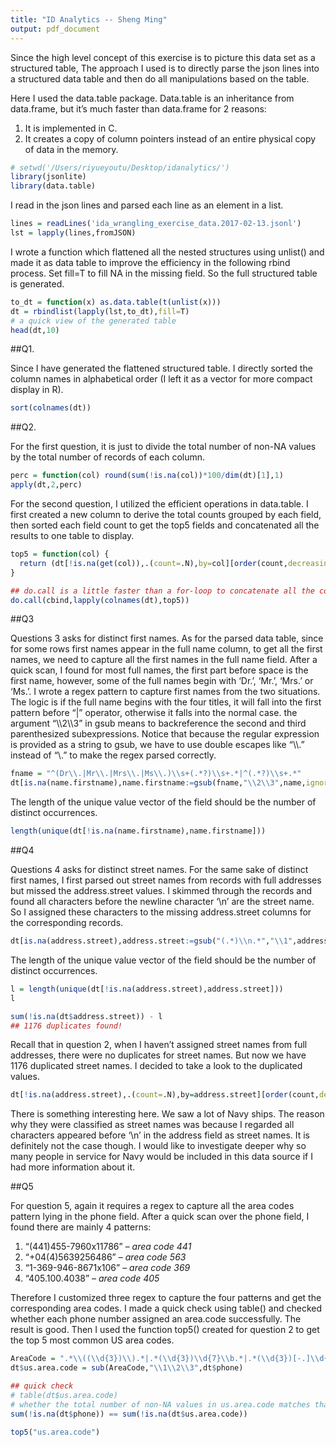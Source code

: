 ```yaml
---
title: "ID Analytics -- Sheng Ming"
output: pdf_document
---
```


Since the high level concept of this exercise is to picture this data set as a structured table, The approach I used is to directly parse the json lines into a structured data table and then do all manipulations based on the table.

Here I used the data.table package. Data.table is an inheritance from data.frame, but it's much faster than data.frame for 2 reasons:

1. It is implemented in C.
2. It creates a copy of column pointers instead of an entire physical copy of data in the memory.

```r
# setwd('/Users/riyueyoutu/Desktop/idanalytics/')
library(jsonlite)
library(data.table)
```

I read in the json lines and parsed each line as an element in a list.

```r
lines = readLines('ida_wrangling_exercise_data.2017-02-13.jsonl')
lst = lapply(lines,fromJSON)
```

I wrote a function which flattened all the nested structures using unlist() and made it as data table to improve the efficiency in the following rbind process. Set fill=T to fill NA in the missing field. So the full structured table is generated. 

```r
to_dt = function(x) as.data.table(t(unlist(x)))
dt = rbindlist(lapply(lst,to_dt),fill=T)
# a quick view of the generated table
head(dt,10)
```

##Q1.

Since I have generated the flattened structured table. I directly sorted the column names in alphabetical order (I left it as a vector for more compact display in R).

```r
sort(colnames(dt))
```

##Q2.

For the first question, it is just to divide the total number of non-NA values by the total number of records of each column.

```r
perc = function(col) round(sum(!is.na(col))*100/dim(dt)[1],1)
apply(dt,2,perc)
```

For the second question, I utilized the efficient operations in data.table. I first created a new column to derive the total counts grouped by each field, then sorted each field count to get the top5 fields and concatenated all the results to one table to display.

```r
top5 = function(col) {
  return (dt[!is.na(get(col)),.(count=.N),by=col][order(count,decreasing=T)[1:5],])
}

## do.call is a little faster than a for-loop to concatenate all the columns
do.call(cbind,lapply(colnames(dt),top5))
```

##Q3

Questions 3 asks for distinct first names. As for the parsed data table, since for some rows first names appear in the full name column, to get all the first names, we need to capture all the first names in the full name field. After a quick scan, I found for most full names, the first part before space is the first name, however, some of the full names begin with 'Dr.', 'Mr.', 'Mrs.' or 'Ms.'. I wrote a regex pattern to capture first names from the two situations. The logic is if the full name begins with the four titles, it will fall into the first pattern before "|" operator, otherwise it falls into the normal case. the argument "\\\\2\\\\3" in gsub means to backreference the second and third parenthesized subexpressions. Notice that because the regular expression is provided as a string to gsub, we have to use double escapes like "\\\\." instead of "\\." to make the regex parsed correctly.

```r
fname = "^(Dr\\.|Mr\\.|Mrs\\.|Ms\\.)\\s+(.*?)\\s+.*|^(.*?)\\s+.*"
dt[is.na(name.firstname),name.firstname:=gsub(fname,"\\2\\3",name,ignore.case=T)]
```

The length of the unique value vector of the field should be the number of distinct occurrences.

```r
length(unique(dt[!is.na(name.firstname),name.firstname]))
```

##Q4

Questions 4 asks for distinct street names. For the same sake of distinct first names, I first parsed out street names from records with full addresses but missed the address.street values. I skimmed through the records and found all characters before the newline character '\\n' are the street name. So I assigned these characters to the missing address.street columns for the corresponding records.

```r
dt[is.na(address.street),address.street:=gsub("(.*)\\n.*","\\1",address,ignore.case=T)]
```

The length of the unique value vector of the field should be the number of distinct occurrences.

```r
l = length(unique(dt[!is.na(address.street),address.street]))
l

sum(!is.na(dt$address.street)) - l
## 1176 duplicates found!
```

Recall that in question 2, when I haven't assigned street names from full addresses, there were no duplicates for street names. But now we have 1176 duplicated street names. I decided to take a look to the duplicated values.

```r
dt[!is.na(address.street),.(count=.N),by=address.street][order(count,decreasing=T)[1:10],]
```

There is something interesting here. We saw a lot of Navy ships. The reason why they were classified as street names was because I regarded all characters appeared before '\\n' in the address field as street names. It is definitely not the case though. I would like to investigate deeper why so many people in service for Navy would be included in this data source if I had more information about it. 

##Q5

For question 5, again it requires a regex to capture all the area codes pattern lying in the phone field. After a quick scan over the phone field, I found there are mainly 4 patterns:

1. "(441)455-7960x11786" -- *area code 441*
2. "+04(4)5639256486"    -- *area code 563*
3. "1-369-946-8671x106"  -- *area code 369*
4. "405.100.4038"        -- *area code 405*

Therefore I customized three regex to capture the four patterns and get the corresponding area codes. I made a quick check using table() and checked whether each phone number assigned an area.code successfully. The result is good. Then I used the function top5() created for question 2 to get the top 5 most common US area codes.  

```r
AreaCode = ".*\\((\\d{3})\\).*|.*(\\d{3})\\d{7}\\b.*|.*(\\d{3})[-.]\\d{3}[-.]\\d{4}.*"
dt$us.area.code = sub(AreaCode,"\\1\\2\\3",dt$phone)

## quick check
# table(dt$us.area.code)
# whether the total number of non-NA values in us.area.code matches that of phone
sum(!is.na(dt$phone)) == sum(!is.na(dt$us.area.code))

top5("us.area.code")
```
